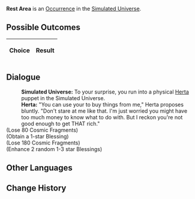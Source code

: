 {{Simulated Universe Event Infobox
|title         = Rest Area
|image         = Herta Simulated Universe.png
|type          =
|domains_su    = 
|domains_ext   = 
|domains_swarm = 
|domains_gng   = 
|requirements  =
|prev          = 
|next          = 
|indexRewards  =
|characters    = Herta
}}
'''Rest Area''' is an [[Simulated Universe/Occurrence|Occurrence]] in the [[Simulated Universe]].

==Possible Outcomes==
{| class="article-table"
!Choice
!Result

|}

<!--
==Gameplay Notes==

-->
==Dialogue==
{{Dialogue Start}}
:'''Simulated Universe:''' To your surprise, you run into a physical [[Herta]] puppet in the Simulated Universe.
:'''Herta:''' "You can use your {{Color|Keyword|Cosmic Fragments}} to buy things from me," Herta proposes bluntly. "Don't stare at me like that. I'm just worried you might have too much money to know what to do with. But I reckon you're not good enough to get THAT rich."
;(Lose 80 Cosmic Fragments)
;(Obtain a 1-star Blessing)
;(Lose 180 Cosmic Fragments)
;(Enhance 2 random 1-3 star Blessings)
{{Dialogue End}}

==Other Languages==
{{Other Languages
|en   = Rest Area
|zhs  = 休息区
|zht  = 休息區
|ja   = 休憩エリア
|ko   = 휴식처
|es   = Área de descanso
|fr   = Zone de repos
|ru   = Зона отдыха
|th   = จุดพัก
|vi   = Khu Nghỉ Ngơi
|de   = Ruhebereich
|id   = Area Peristirahatan
|pt   = Área de Descanso
}}

==Change History==
{{Change History|1.0}}
